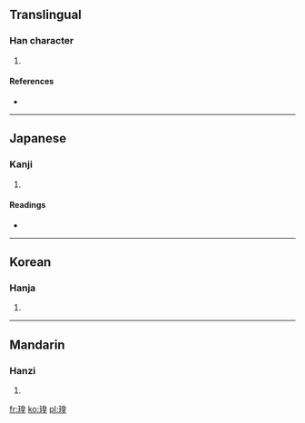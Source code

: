 ==Translingual==

===Han character===
{{Han char|rn=96|rad=玉|as=09|sn=13|four=|canj=一土竹日土 (MGHAG)}}

# {{defn|Han|sort=玉09}}

====References====
* {{Han ref|kx=0738.080|dkj=21130|dj=1148.270|hdz=21127.040|uh=745D|ud=29789}}

----

==Japanese==

===Kanji===
{{ja-kanji|grade=|rs=玉09}}

# {{defn|Japanese|sort=玉09}}

====Readings====
* {{ja-readings|on=[[こう]] (kō), [[おう]] (ō)|kun=|nanori=}}

----

==Korean==

===Hanja===
{{ko-hanja|hangeul=황|eumhun=|rv=hwang|mr=hwang|y=hwang}}

# {{defn|Korean|sort=玉09}}

----

==Mandarin==

===Hanzi===
{{cmn-hanzi|pin=[[huáng]] ([[huang2]])|wg=huang<sup>2</sup>}}

# {{defn|Mandarin|sort=玉09}}

[[fr:瑝]]
[[ko:瑝]]
[[pl:瑝]]